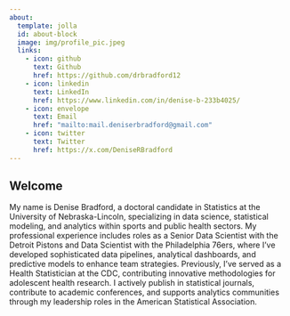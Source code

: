 ```yaml
---
about:
  template: jolla
  id: about-block
  image: img/profile_pic.jpeg
  links:
    - icon: github
      text: Github
      href: https://github.com/drbradford12
    - icon: linkedin
      text: LinkedIn
      href: https://www.linkedin.com/in/denise-b-233b4025/
    - icon: envelope
      text: Email
      href: "mailto:mail.deniserbradford@gmail.com"  
    - icon: twitter
      text: Twitter
      href: https://x.com/DeniseRBradford
---
```


::: {#about-block}
:::

## Welcome 

My name is Denise Bradford, a doctoral candidate in Statistics at the University of Nebraska-Lincoln, specializing in data science, statistical modeling, and analytics within sports and public health sectors. My professional experience includes roles as a Senior Data Scientist with the Detroit Pistons and Data Scientist with the Philadelphia 76ers, where I've developed sophisticated data pipelines, analytical dashboards, and predictive models to enhance team strategies. Previously, I've served as a Health Statistician at the CDC, contributing innovative methodologies for adolescent health research. I actively publish in statistical journals, contribute to academic conferences, and supports analytics communities through my leadership roles in the American Statistical Association.

